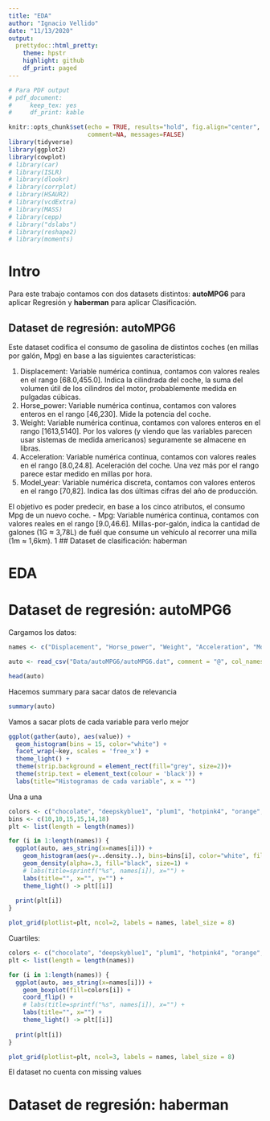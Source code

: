 ```yaml
---
title: "EDA"
author: "Ignacio Vellido"
date: "11/13/2020"
output: 
  prettydoc::html_pretty:
    theme: hpstr
    highlight: github
    df_print: paged
---
```


```r
# Para PDF output
# pdf_document: 
#     keep_tex: yes
#     df_print: kable

knitr::opts_chunk$set(echo = TRUE, results="hold", fig.align="center", 
                      comment=NA, messages=FALSE)
library(tidyverse)
library(ggplot2)
library(cowplot)
# library(car)
# library(ISLR)
# library(dlookr)
# library(corrplot)
# library(HSAUR2)
# library(vcdExtra)
# library(MASS)
# library(cepp)
# library("dslabs")
# library(reshape2)
# library(moments)
```

# Intro
Para este trabajo contamos con dos datasets distintos: __autoMPG6__ para aplicar Regresión y __haberman__ para aplicar Clasificación.

## Dataset de regresión: autoMPG6

Este dataset codifica el consumo de gasolina de distintos coches (en millas por galón, Mpg) en base a las siguientes características:

1. Displacement: Variable numérica continua, contamos con valores reales en el rango [68.0,455.0]. Indica la cilindrada del coche, la suma del volumen útil de los cilindros del motor, probablemente medida en pulgadas cúbicas.
2. Horse_power: Variable numérica continua, contamos con valores enteros en el rango [46,230]. Mide la potencia del coche.
3. Weight: Variable numérica continua, contamos con valores enteros en el rango [1613,5140]. Por los valores (y viendo que las variables parecen usar sistemas de medida americanos) seguramente se almacene en libras.
4. Acceleration: Variable numérica continua, contamos con valores reales en el rango [8.0,24.8]. Aceleración del coche. Una vez más por el rango parece estar medido en millas por hora.
5. Model_year: Variable numérica discreta, contamos con valores enteros en el rango [70,82]. Indica las dos últimas cifras del año de producción.


El objetivo es poder predecir, en base a los cinco atributos, el consumo Mpg de un nuevo coche. 
- Mpg: Variable numérica continua, contamos con valores reales en el rango [9.0,46.6]. Millas-por-galón, indica la cantidad de galones (1G ≈ 3,78L) de fuél que consume un vehículo al recorrer una milla (1m ≈ 1,6km).
1
## Dataset de clasificación: haberman

# EDA
# Dataset de regresión: autoMPG6

Cargamos los datos:
```r
names <- c("Displacement", "Horse_power", "Weight", "Acceleration", "Model_year", "Mpg")

auto <- read_csv("Data/autoMPG6/autoMPG6.dat", comment = "@", col_names = names)

head(auto)
```

Hacemos summary para sacar datos de relevancia
```r
summary(auto)
```
Vamos a sacar plots de cada variable para verlo mejor
```r
ggplot(gather(auto), aes(value)) +
  geom_histogram(bins = 15, color="white") +
  facet_wrap(~key, scales = 'free_x') +
  theme_light() +
  theme(strip.background = element_rect(fill="grey", size=2))+
  theme(strip.text = element_text(colour = 'black')) +
  labs(title="Histogramas de cada variable", x = "")
```

Una a una
```r
colors <- c("chocolate", "deepskyblue1", "plum1", "hotpink4", "orange", "springgreen4")
bins <- c(10,10,15,15,14,18)
plt <- list(length = length(names))

for (i in 1:length(names)) {
  ggplot(auto, aes_string(x=names[i])) + 
    geom_histogram(aes(y=..density..), bins=bins[i], color="white", fill=colors[i]) +
    geom_density(alpha=.3, fill="black", size=1) +
    # labs(title=sprintf("%s", names[i]), x="") +
    labs(title="", x="", y="") +
    theme_light() -> plt[[i]]
  
  print(plt[i])
}

plot_grid(plotlist=plt, ncol=2, labels = names, label_size = 8)
```

Cuartiles:
```r
colors <- c("chocolate", "deepskyblue1", "plum1", "hotpink4", "orange", "springgreen4")
plt <- list(length = length(names))

for (i in 1:length(names)) {
  ggplot(auto, aes_string(x=names[i])) + 
    geom_boxplot(fill=colors[i]) +
    coord_flip() +
    # labs(title=sprintf("%s", names[i]), x="") +
    labs(title="", x="") +
    theme_light() -> plt[[i]]
  
  print(plt[i])
}

plot_grid(plotlist=plt, ncol=3, labels = names, label_size = 8)
```

El dataset no cuenta con missing values

# Dataset de regresión: haberman